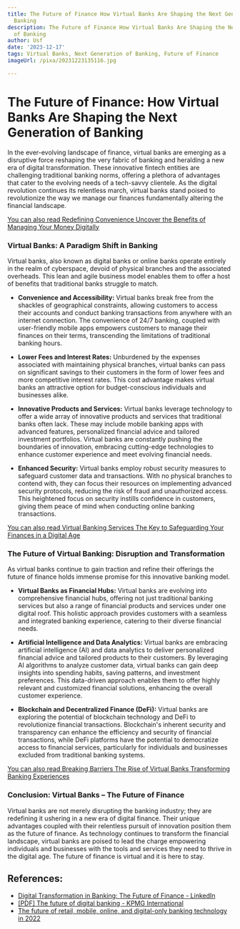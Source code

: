 ```yaml
---
title: The Future of Finance How Virtual Banks Are Shaping the Next Generation of
  Banking
description: The Future of Finance How Virtual Banks Are Shaping the Next Generation
  of Banking
author: Usf
date: '2023-12-17'
tags: Virtual Banks, Next Generation of Banking, Future of Finance
imageUrl: /pixa/20231223135116.jpg

---
```

# The Future of Finance: How Virtual Banks Are Shaping the Next Generation of Banking

In the ever-evolving landscape  of finance, virtual banks are emerging as  a disruptive force  reshaping the very fabric of banking and heralding a  new era of digital transformation. These innovative fintech entities are challenging traditional  banking norms, offering a plethora of advantages that  cater to the evolving needs of a tech-savvy clientele. As  the  digital revolution continues its relentless march,  virtual banks stand poised to revolutionize the way we manage our finances fundamentally altering the financial landscape.

[You can also read Redefining Convenience Uncover the Benefits of  Managing Your Money Digitally](Redefining%20Convenience%20Uncover%20the%20Benefits%20of%20Managing%20Your%20Money%20Digitally)


### Virtual Banks: A Paradigm  Shift in  Banking

Virtual banks, also known as digital banks or online banks operate entirely in  the realm of cyberspace, devoid of physical branches and the associated overheads.  This lean and agile business  model enables them to offer a host of benefits that traditional banks struggle to match.

* **Convenience and Accessibility:** Virtual  banks break free from the shackles of geographical constraints, allowing customers to access their accounts and conduct banking transactions from anywhere  with an internet  connection. The convenience of  24/7 banking, coupled with user-friendly mobile apps  empowers customers to  manage their finances on  their terms, transcending the limitations of traditional banking hours.

* **Lower Fees and  Interest Rates:** Unburdened by the expenses associated with maintaining physical branches, virtual banks can pass on  significant savings to their customers  in the form of lower fees and more competitive interest rates. This cost advantage makes virtual banks an attractive option for budget-conscious  individuals and businesses alike.

* **Innovative Products and Services:** Virtual banks leverage technology to  offer a wide array of innovative products and services that  traditional banks often lack. These may  include mobile banking apps with advanced features, personalized financial advice and tailored investment portfolios. Virtual banks are constantly pushing  the boundaries of innovation, embracing cutting-edge technologies to enhance customer experience and meet  evolving financial needs.

* **Enhanced Security:** Virtual banks employ  robust  security measures to safeguard customer data and  transactions. With no physical branches to contend with, they can focus their resources on implementing advanced security protocols,  reducing the risk of fraud and unauthorized access. This heightened focus on security instills confidence  in customers, giving them peace of mind when conducting online banking transactions.

[You can also  read Virtual Banking Services The Key to Safeguarding Your Finances in a Digital  Age](Virtual%20Banking%20Services%20The%20Key%20to%20Safeguarding%20Your%20Finances%20in%20a%20Digital%20Age)


### The Future of  Virtual Banking: Disruption and Transformation

As virtual banks continue to gain traction  and refine their offerings the future of finance holds immense promise  for this innovative banking model.

* **Virtual Banks as  Financial Hubs:**  Virtual banks are evolving into comprehensive financial hubs, offering not just traditional banking services but also a range of financial products and services under one digital roof. This  holistic approach provides customers with  a seamless and integrated  banking experience, catering to their diverse  financial needs.

* **Artificial Intelligence and Data  Analytics:** Virtual banks are embracing artificial intelligence  (AI) and data analytics to  deliver personalized financial advice and tailored products to their customers. By leveraging AI algorithms  to analyze customer data,  virtual banks can gain deep insights into spending habits, saving patterns, and investment preferences. This data-driven approach enables them to offer highly relevant and customized financial solutions, enhancing the overall customer experience.

*  **Blockchain and  Decentralized  Finance (DeFi):** Virtual banks are exploring the potential of blockchain technology and DeFi to revolutionize financial transactions. Blockchain's inherent security and transparency can enhance the efficiency and security of financial transactions, while DeFi platforms have the potential to democratize access to financial services, particularly for individuals and  businesses  excluded from traditional banking systems.

[You can  also read Breaking Barriers The  Rise of Virtual  Banks Transforming Banking Experiences](Breaking%20Barriers%20The%20Rise%20of%20Virtual%20Banks%20Transforming%20Banking%20Experiences)


### Conclusion: Virtual Banks – The Future of Finance

Virtual banks  are not merely disrupting the banking industry; they are redefining it ushering in a new era of digital finance. Their unique  advantages coupled  with their relentless pursuit of innovation position them as the future of finance. As technology  continues to transform the financial  landscape,  virtual banks are poised to lead the charge empowering individuals and businesses with the tools and services they need to thrive in the  digital age. The future of finance  is virtual and  it is here to stay.

## References:
- [Digital Transformation in Banking: The Future of Finance - LinkedIn](https://www.linkedin.com/pulse/digital-transformation-banking-future-finance-goutam-mondal)
- [[PDF] The future of digital banking - KPMG International](https://assets.kpmg.com/content/dam/kpmg/ua/pdf/2019/09/future-of-digital-banking-in-2030-cba.pd.pdf)
- [The future of retail, mobile, online, and digital-only banking technology in 2022](https://www.insiderintelligence.com/insights/future-of-banking-technology/)
